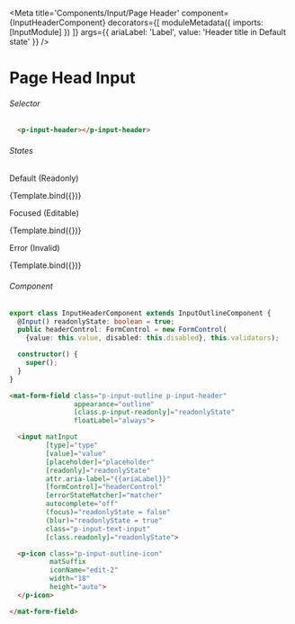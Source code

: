 
<Meta title='Components/Input/Page Header'
  component={InputHeaderComponent}
  decorators={[
    moduleMetadata({
      imports: [InputModule]
    })
  ]}
  args={{
    ariaLabel: 'Label',
    value: 'Header title in Default state'
  }}
/>


# Page Head Input

###### Selector

```html
  <p-input-header></p-input-header>
```

###### States
<Canvas>
  <p className="story-title">Default (Readonly)</p>
  <Story name="Default"
    args={{
    }}>
    {Template.bind({})}
  </Story>
  <p className="story-title">Focused (Editable)</p>
  <Story name="Focused"
    args={{
      readonlyState: false
    }}>
    {Template.bind({})}
  </Story>
  <p className="story-title">Error (Invalid)</p>
  <Story name="Error Message"
    args={{
      value: '',
      validators: Validators.required,
      matcher: new CustomErrorStateMatcher()
    }}>
    {Template.bind({})}
  </Story>
</Canvas>



###### Component
```ts
export class InputHeaderComponent extends InputOutlineComponent {
  @Input() readonlyState: boolean = true;
  public headerControl: FormControl = new FormControl(
    {value: this.value, disabled: this.disabled}, this.validators);

  constructor() {
    super();
  }
}
```

```html
<mat-form-field class="p-input-outline p-input-header"
                appearance="outline"
                [class.p-input-readonly]="readonlyState"
                floatLabel="always">

  <input matInput
         [type]="type"
         [value]="value"
         [placeholder]="placeholder"
         [readonly]="readonlyState"
         attr.aria-label="{{ariaLabel}}"
         [formControl]="headerControl"
         [errorStateMatcher]="matcher"
         autocomplete="off"
         (focus)="readonlyState = false"
         (blur)="readonlyState = true"
         class="p-input-text-input"
         [class.readonly]="readonlyState">

  <p-icon class="p-input-outline-icon"
          matSuffix
          iconName="edit-2"
          width="18"
          height="auto">
  </p-icon>

</mat-form-field>
```


